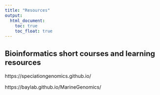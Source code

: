 ```yaml
---
title: "Resources"
output:  
  html_document:  
    toc: true  
    toc_float: true  
---
```

<style type="text/css">

body, td {
   font-size: 16px;
}
</style>

## Bioinformatics short courses and learning resources

https://speciationgenomics.github.io/

https://baylab.github.io/MarineGenomics/
